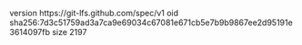 version https://git-lfs.github.com/spec/v1
oid sha256:7d3c51759ad3a7ca9e69034c67081e671cb5e7b9b9867ee2d95191e3614097fb
size 2197
